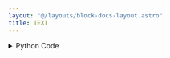 ```yaml
---
layout: "@/layouts/block-docs-layout.astro"
title: TEXT
---
```



<PythonDocsDisplay docstring={docstring} />

<details>
<summary>Python Code</summary>
```python
from flojoy import TextBlob, flojoy, DataContainer
from typing import Optional


@flojoy
def TEXT(
    _: Optional[DataContainer] = None,
    value: str = "Hello World!",
) -> TextBlob:
    """The TEXT node returns a TextBlob DataContainer.

    Parameters
    ----------
    value : str
        The value set in Parameters.

    Returns
    -------
    TextBlob
        Return the value being set in Parameters.
    """

    return TextBlob(text_blob=value)

```
[Find this Flojoy Block on GitHub](https://github.com/flojoy-ai/blocks/blob/main/blocks/GENERATORS/SIMULATIONS/TEXT/TEXT.py)
</details>

## Example

<AppDisplay app={app} blockName="TEXT" client:visible />

In this example, a short phrase is entered to `TEXT` and it get displayed with `TEXT_VIEW`.

